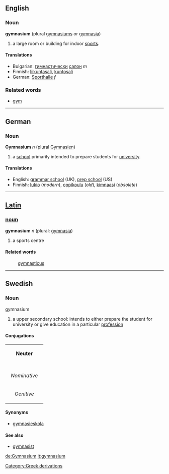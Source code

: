 ==English==

===Noun===
'''gymnasium''' (plural [[gymnasiums]] or [[gymnasia]])

# a large room or building for indoor [[sports]].

====Translations====
*Bulgarian: [[гимнастически]] [[салон]] ''m''
*Finnish: [[liikuntasali]], [[kuntosali]]
*German: [[Sporthalle]] ''f''

===Related words===
*[[gym]]

----

==German==
===Noun===
'''Gymnasium''' ''n'' (plural [[Gymnasien]])

# a [[school]] primarily intended to prepare students for [[university]].

====Translations====
*English: [[grammar school]] (UK), [[prep school]] (US)
*Finnish: [[lukio]] (''modern''), [[oppikoulu]] (''old''), [[kimnaasi]] (''obsolete'')

----
==[[Latin]]==
===[[noun]]===
'''gymnasium''' ''n'' (plural: [[gymnasia]])

#a sports centre
====Related words====
:[[gymnasticus]]
----
==Swedish==
===Noun===
;gymnasium
#a upper secondary school: intends to either prepare the student for university or give education in a particular [[profession]]
====Conjugations====
{| border=1 cellspacing=0 
| bgcolor=#FFFFF0 colspan=5 align=center | '''Neuter''' 
|- 
|- bgcolor=#FFFFF0 align=center 
! rowspan=2 | 
| colspan=2 width=105 | ''Singular'' 
| colspan=2 | ''Plural'' 
|- bgcolor=#FFFFF0 align=center 
| width=105 | ''Indefinite'' 
| width=105 | ''Definite'' 
| width=105 | ''Indefinite'' 
|  width=105 | ''Definite'' 
|- align=center 
| width=105 bgcolor=#FFFFF0 | ''Nominative'' 
| [[gymnasium]] 
| [[gymnasiet]] 
| [[gymnasier]]
| [[gymnasierna]] 
|- align=center 
| width=105 bgcolor=#FFFFF0 | ''Genitive'' 
| [[gymnasiums]] 
| [[gymnasiets]] 
| [[gymnasiers]]
| [[gymnasiernas]] 
|} 
====Synonyms====
*[[gymnasieskola]]
====See also====
*[[gymnasist]]

[[de:Gymnasium]]
[[it:gymnasium]]
[[Category:Greek derivations]]